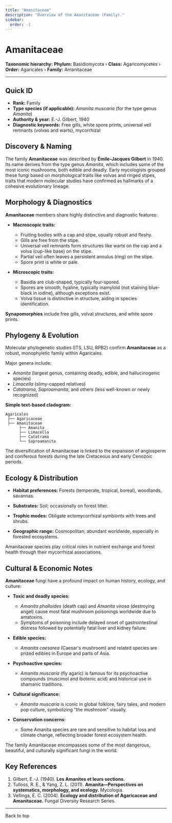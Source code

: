 ```yaml
---
title: "Amanitaceae"
description: "Overview of the Amanitaceae (Family)."
sidebar:
  order: -1
---
```



# Amanitaceae <Badge variant="note" text="Family" />

**Taxonomic hierarchy:** **Phylum:** Basidiomycota › **Class:** Agaricomycetes › **Order:** Agaricales › **Family:** Amanitaceae

---

## Quick ID
* **Rank:** Family  
* **Type species (if applicable):** _Amanita muscaria_ (for the type genus _Amanita_)  
* **Authority & year:** E.-J. Gilbert, 1940  
* **Diagnostic keywords:** Free gills, white spore prints, universal veil remnants (volvas and warts), mycorrhizal  

## Discovery & Naming
The family **Amanitaceae** was described by **Émile-Jacques Gilbert** in 1940. Its name derives from the type genus _Amanita_, which includes some of the most iconic mushrooms, both edible and deadly. Early mycologists grouped these fungi based on morphological traits like volvas and ringed stipes, traits that modern molecular studies have confirmed as hallmarks of a cohesive evolutionary lineage.

## Morphology & Diagnostics
**Amanitaceae** members share highly distinctive and diagnostic features:

- **Macroscopic traits:**
  - Fruiting bodies with a cap and stipe, usually robust and fleshy.
  - Gills are free from the stipe.
  - Universal veil remnants form structures like warts on the cap and a volva (cup-like base) on the stipe.
  - Partial veil often leaves a persistent annulus (ring) on the stipe.
  - Spore print is white or pale.

- **Microscopic traits:**
  - Basidia are club-shaped, typically four-spored.
  - Spores are smooth, hyaline, typically inamyloid (not staining blue-black in iodine), although exceptions exist.
  - Volva tissue is distinctive in structure, aiding in species identification.

**Synapomorphies** include free gills, volval structures, and white spore prints.

## Phylogeny & Evolution
Molecular phylogenetic studies (ITS, LSU, RPB2) confirm **Amanitaceae** as a robust, monophyletic family within Agaricales.

Major genera include:

- _Amanita_ (largest genus, containing deadly, edible, and hallucinogenic species)
- _Limacella_ (slimy-capped relatives)
- _Catatrama_, _Saproamanita_, and others (less well-known or newly recognized)

**Simple text-based cladogram:**
```
Agaricales
 ├── Agaricaceae
 ├── Amanitaceae
      ├── Amanita
      ├── Limacella
      ├── Catatrama
      └── Saproamanita
```
The diversification of Amanitaceae is linked to the expansion of angiosperm and coniferous forests during the late Cretaceous and early Cenozoic periods.

## Ecology & Distribution
- **Habitat preferences:** Forests (temperate, tropical, boreal), woodlands, savannas.
- **Substrates:** Soil; occasionally on forest litter.
- **Trophic modes:** Obligate ectomycorrhizal symbionts with trees and shrubs.

- **Geographic range:** Cosmopolitan; abundant worldwide, especially in forested ecosystems.

Amanitaceae species play critical roles in nutrient exchange and forest health through their mycorrhizal associations.

## Cultural & Economic Notes
**Amanitaceae** fungi have a profound impact on human history, ecology, and culture:

- **Toxic and deadly species:**
  - _Amanita phalloides_ (death cap) and _Amanita virosa_ (destroying angel) cause most fatal mushroom poisonings worldwide due to amatoxins.
  - Symptoms of poisoning include delayed onset of gastrointestinal distress followed by potentially fatal liver and kidney failure.

- **Edible species:**
  - _Amanita caesarea_ (Caesar's mushroom) and related species are prized edibles in Europe and parts of Asia.

- **Psychoactive species:**
  - _Amanita muscaria_ (fly agaric) is famous for its psychoactive compounds (muscimol and ibotenic acid) and historical use in shamanic traditions.

- **Cultural significance:**
  - _Amanita muscaria_ is iconic in global folklore, fairy tales, and modern pop culture, symbolizing "the mushroom" visually.

- **Conservation concerns:**
  - Some Amanita species are rare and sensitive to habitat loss and climate change, reflecting broader forest ecosystem health.

The family Amanitaceae encompasses some of the most dangerous, beautiful, and culturally significant fungi in the world.

## Key References
1. Gilbert, E.-J. (1940). **Les Amanites et leurs sections.**  
2. Tulloss, R. E., & Yang, Z. L. (2011). **Amanita—Perspectives on systematics, morphology, and ecology.** Mycologia.  
3. Vellinga, E. C. (2004). **Ecology and distribution of Agaricaceae and Amanitaceae.** Fungal Diversity Research Series.  

---

<LinkButton href="#top" variant="minimal" icon="arrow-up">
  Back to top
</LinkButton>
